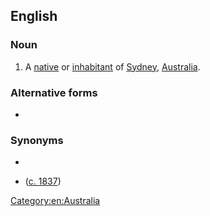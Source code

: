 {{also|Sydneysider}}
==English==

===Noun===
{{en-noun}}

# A [[native]] or [[inhabitant]] of [[Sydney]], [[Australia]].

===Alternative forms===
* {{l|en|Sydneysider}}

===Synonyms===
* {{l|en|Sydneyite}}
* {{l|en|Sydnesian}} ([http://trove.nla.gov.au/ndp/del/article/12856328?searchTerm=sydnesian&searchLimits= c. 1837])

[[Category:en:Australia]]